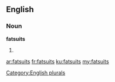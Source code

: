 ==English==

===Noun===
'''fatsuits'''

# {{plural of|[[fatsuit]]}}

[[Category:English plurals]]

[[ar:fatsuits]]
[[fr:fatsuits]]
[[ku:fatsuits]]
[[my:fatsuits]]